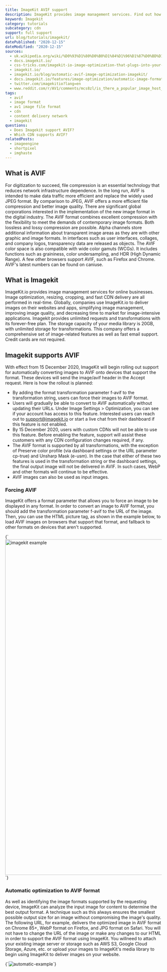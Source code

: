 ```yaml
---
title: ImageKit AVIF support
description: ImageKit provides image management services. Find out how you can use AVIF images in Imagekit.
keyword: Imagekit
category: tutorials
subcategory: cdn
support: full support
url: blog/tutorials/imagekit/
datePublished: "2020-12-15"
dateModified: "2020-12-15"
sources:
  - uk.wikipedia.org/wiki/%D0%93%D1%80%D0%B0%D1%84%D1%96%D1%87%D0%BD%D1%96_%D1%84%D0%BE%D1%80%D0%BC%D0%B0%D1%82%D0%B8
  - docs.imagekit.io/
  - css-tricks.com/imagekit-io-image-optimization-that-plugs-into-your-infrastructure/
  - imagekit.io/
  - imagekit.io/blog/automatic-avif-image-optimization-imagekit/
  - docs.imagekit.io/features/image-optimization/automatic-image-format-conversion
  - twitter.com/imagekitio?lang=en
  - www.reddit.com/r/AV1/comments/mcs8zl/is_there_a_popular_image_host_that_supports_avif/
tags:
  - avif
  - image format
  - av1 image file format
  - cdn
  - content delivery network
  - imagekit
questions:
  - Does Imagekit support AVIF?
  - Which CDN supports AVIF?
relatedPosts:
  - imageengine
  - shortpixel
  - imghaste
---
```


## What is AVIF

For digitization to succeed, file compression is an essential technology that reduces network infrastructure dependence. In the long run, AVIF is intended to make data traffic more efficient and replace the widely used JPEG format. By comparison to JPEG, AVIF offers a more efficient file compression and better image quality. There are significant global corporations interested in the implementation of the new image format in the digital industry. The AVIF format combines excellent compression with the flexibility to meet the demands of contemporary image formats. Both lossless and lossy compression are possible. Alpha channels store additional information about transparent image areas as they are with other graphic and image formats. In interfaces such as user interfaces, collages, and company logos, transparency data are released as objects. The AVIF color space is also compatible with wide color gamuts (WCGs). It includes functions such as graininess, color undersampling, and HDR (High Dynamic Range).
A few other browsers support AVIF, such as Firefox and Chrome. AVIF's latest numbers can be found on caniuse.

## What is Imagekit

ImageKit.io provides image management services for online businesses. Image optimization, resizing, cropping, and fast CDN delivery are all performed in real-time. Globally, companies use ImageKit.io to deliver images on their websites and apps, simplifying image management, improving image quality, and decreasing time to market for image-intensive applications. Imagekit provides unlimited requests and transformations with its forever-free plan. The storage capacity of your media library is 20GB, with unlimited storage for transformations. This company offers a comprehensive set of image-related features as well as fast email support. Credit cards are not required.

## Imagekit supports AVIF

With effect from 15 December 2020, ImageKit will begin rolling out support for automatically converting images to AVIF onto devices that support the format. These devices will send the image/avif header in the Accept request. Here is how the rollout is planned:

- By adding the format transformation parameter f-avif to the transformation string, users can force their images to AVIF format.
- Users will gradually be able to convert to AVIF automatically without updating their URLs. Under Image Settings > Optimization, you can see if your account has access to this feature. Interested users can reach out to support@imagekit.io or start a live chat from their dashboard if this feature is not enabled.
- By 15 December 2020, users with custom CDNs will not be able to use this feature. Before enabling the feature, support will assist these customers with any CDN configuration changes required, if any.
- The AVIF format is supported by all transformations, with the exception of Preserve color profile (via dashboard settings or the URL parameter cp-true) and Unsharp Mask (e-usm). In the case that either of these two features is used in the transformation string or the dashboard settings, the final output image will not be delivered in AVIF. In such cases, WebP and other formats will continue to be effective.
- AVIF images can also be used as input images.

### Forcing AVIF

ImageKit offers a format parameter that allows you to force an image to be displayed in any format. In order to convert an image to AVIF format, you should add the transformation parameter f-avif to the URL of the image. Then, you can use the HTML picture tag, as shown in the example below, to load AVIF images on browsers that support that format, and fallback to other formats on devices that aren't supported.

<Syntax language="html">
  {`<img
  src="img.jpg/q_auto,f_auto,w_680/file.jpg"
  srcset="img.jpg?tr=f-avif"
  sizes="(max-width: 768px) 100vw, 768px"
  alt="imagekit example" width="1920" height="1080" loading="lazy" decoding="async"
  >`}
</Syntax>

### Automatic optimization to AVIF format

As well as identifying the image formats supported by the requesting device, ImageKit can analyze the input image for content to determine the best output format. A technique such as this always ensures the smallest possible output size for an image without compromising the image's quality. The following URL, for example, delivers the optimized image in AVIF format on Chrome 85+, WebP format on Firefox, and JPG format on Safari. You will not have to change the URL of the image or make any changes to our HTML in order to support the AVIF format using ImageKit. You willneed to attach your existing image server or storage such as AWS S3, Google Cloud Storage, Azure, etc. or upload your images to ImageKit's media library to begin using ImageKit to deliver images on your website.

<Syntax language="html">
  {`<img src="imagekit.jpg?tr=w-300,h-300" alt="automatic-example"/>`}
</Syntax>
